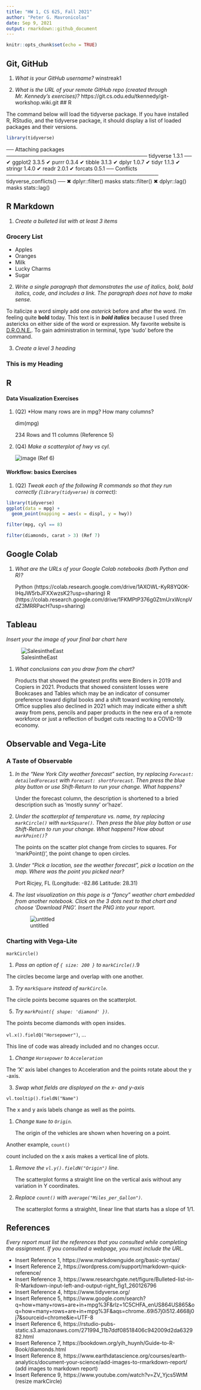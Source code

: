 ```yaml
---
title: "HW 1, CS 625, Fall 2021"
author: "Peter G. Mavronicolas"
date: Sep 9, 2021
output: rmarkdown::github_document
---
```


```r
knitr::opts_chunk$set(echo = TRUE)
```

## Git, GitHub

1. *What is your GitHub username?* winstreak1

2. *What is the URL of your remote GitHub repo (created through Mr. Kennedy's exercises)?* https://git.cs.odu.edu/tkennedy/git-workshop.wiki.git
## R

The command below will load the tidyverse package.  If you have installed R, RStudio, and the tidyverse package, it should display a list of loaded packages and their versions.
```r
library(tidyverse)
```

── Attaching packages ────────────────────────────────────── tidyverse 1.3.1 ──
✔ ggplot2 3.3.5     ✔ purrr   0.3.4
✔ tibble  3.1.3     ✔ dplyr   1.0.7
✔ tidyr   1.1.3     ✔ stringr 1.4.0
✔ readr   2.0.1     ✔ forcats 0.5.1
── Conflicts ───────────────────────────────────────── tidyverse_conflicts() ──
✖ dplyr::filter() masks stats::filter()
✖ dplyr::lag()    masks stats::lag()

## R Markdown 

1. *Create a bulleted list with at least 3 items*

### Grocery List
* Apples
* Oranges
* Milk
* Lucky Charms
* Sugar

2. *Write a single paragraph that demonstrates the use of italics, bold, bold italics, code, and includes a link. The paragraph does not have to make sense.*

To italicize a word simply add one *asterick* before and after the word. I'm feeling quite **bold** today. This text is in ***bold italics*** because I used three astericks on either side of the word or expression. My favorite website is [D.R.O.N.E.](https://dynamicremotelyoperatednavigationequipment.com/). To gain administration in terminal, type 'sudo' before the command.

3. *Create a level 3 heading*

<h3>This is my Heading</h3>


## R 

#### Data Visualization Exercises

1. (Q2) *How many rows are in mpg? How many columns?  

     dim(mpg)

     234 Rows and 11 columns (Reference 5)

1. (Q4) *Make a scatterplot of hwy vs cyl.*

     ![image](https://user-images.githubusercontent.com/17502942/131251693-a5b17bf5-0830-46bc-9d3e-111ed880e5fc.png) (Ref 6)


#### Workflow: basics Exercises

1. (Q2) *Tweak each of the following R commands so that they run correctly (`library(tidyverse)` is correct):*

```r
library(tidyverse)
ggplot(data = mpg) + 
  geom_point(mapping = aes(x = displ, y = hwy))

filter(mpg, cyl == 8)

filter(diamonds, carat > 3) (Ref 7)
```


## Google Colab

1. *What are the URLs of your Google Colab notebooks (both Python and R)?*

    Python (https://colab.research.google.com/drive/1AXOWL-KyR8YQ0K-lHqJW5rbJFXXwzsK2?usp=sharing)
    R (https://colab.research.google.com/drive/1FKMPtP376g0ZtmUrxWcnpVdZ3MRRPacH?usp=sharing)

## Tableau

*Insert your the image of your final bar chart here*

![SalesintheEast](https://user-images.githubusercontent.com/17502942/131373403-ed569ef4-ad3e-46f6-9d80-987ddb188077.png)


1. *What conclusions can you draw from the chart?*

    Products that showed the greatest profits were Binders in 2019 and Copiers in 2021. Products that showed consistent losses were Bookcases and Tables which may be an indicator of consumer preference toward digital books and a shift toward working remotely. Office supplies also declined in 2021 which may indicate either a shift away from pens, pencils and paper products in the new era of a remote workforce or just a reflection of budget cuts reacting to a COVID-19 economy.



## Observable and Vega-Lite

### A Taste of Observable

1. *In the "New York City weather forecast" section, try replacing `Forecast: detailedForecast` with `Forecast: shortForecast`. Then press the blue play button  or use Shift-Return to run your change. What happens?*

     Under the forecast column, the description is shortened to a bried description such as 'mostly sunny' or'haze'.

1. *Under the scatterplot of temperature vs. name, try replacing `markCircle()` with `markSquare()`. Then press the blue play button  or use Shift-Return to run your change. What happens? How about `markPoint()`?*

     The points on the scatter plot change from circles to squares. For 'markPoint()', the point change to open circles.

1. *Under "Pick a location, see the weather forecast", pick a location on the map.  Where was the point you picked near?*

     Port Ricjey, FL (Longitude: -82.86     Latitude: 28.31)

1. *The last visualization on this page is a "fancy" weather chart embedded from another notebook.  Click on the 3 dots next to that chart and choose 'Download PNG'. Insert the PNG into your report.*

     ![untitled](https://user-images.githubusercontent.com/17502942/132046097-f6edaabe-f89e-4a53-8fc9-ef74abe3ba11.png)


### Charting with Vega-Lite

`markCircle()`

1. *Pass an option of `{ size: 200 }` to `markCircle()`.*9

The circles become large and overlap with one another.

3. *Try `markSquare` instead of `markCircle`.*

The circle points become squares on the scatterplot.

5. *Try `markPoint({ shape: 'diamond' })`.*

The points become diamonds with open insides.

`vl.x().fieldQ("Horsepower")`, ... 

This line of code was already included and no changes occur.

1. *Change `Horsepower` to `Acceleration`*

The 'X' axis label changes to Acceleration and the points rotate about the y -axis.

3. *Swap what fields are displayed on the x- and y-axis*

`vl.tooltip().fieldN("Name")`

The x and y axis labels change as well as the points.

1. *Change `Name` to `Origin`.*

     The origin of the vehicles are shown when hovering on a point.

Another example, `count()`

count included on the x axis makes a vertical line of plots.

1. *Remove the `vl.y().fieldN("Origin")` line.*

     The scatterplot forms a straight line on the vertical axis without any variation in Y coordinates.
     
3. *Replace `count()` with `average("Miles_per_Gallon")`.*

     The scatterplot forms a straighht, linear line that starts has a slope of 1/1.
 
## References

*Every report must list the references that you consulted while completing the assignment. If you consulted a webpage, you must include the URL.*

* Insert Reference 1, https://www.markdownguide.org/basic-syntax/
* Insert Reference 2, https://wordpress.com/support/markdown-quick-reference/
* Insert Reference 3, https://www.researchgate.net/figure/Bulleted-list-in-R-Markdown-input-left-and-output-right_fig1_260126796
* Insert Reference 4, https://www.tidyverse.org/
* Insert Reference 5, https://www.google.com/search?q=how+many+rows+are+in+mpg%3F&rlz=1C5CHFA_enUS864US865&oq=how+many+rows+are+in+mpg%3F&aqs=chrome..69i57j0i512.4668j0j7&sourceid=chrome&ie=UTF-8
* Insert Reference 6, https://rstudio-pubs-static.s3.amazonaws.com/271994_11b7ddf08518406c942009d2da632982.html
* Insert Reference 7, https://bookdown.org/yih_huynh/Guide-to-R-Book/diamonds.html
* Insert Reference 8, https://www.earthdatascience.org/courses/earth-analytics/document-your-science/add-images-to-rmarkdown-report/ (add images to markdown report)
* Insert Reference 9, https://www.youtube.com/watch?v=ZV_Yjcs5WtM (resize markCircle)